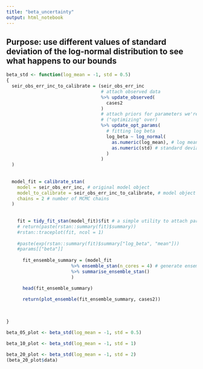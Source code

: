 ```yaml
---
title: "beta_uncertainty"
output: html_notebook
---
```


## Purpose: use different values of standard deviation of the log-normal distribution to see what happens to our bounds

```r


beta_std <- function(log_mean = -1, std = 0.5)
{
  seir_obs_err_inc_to_calibrate = (seir_obs_err_inc
                                   # attach observed data
                                   %>% update_observed(
                                     cases2
                                   )
                                   # attach priors for parameters we're fitting
                                   # ("optimizing" over)
                                   %>% update_opt_params(
                                     # fitting log beta
                                     log_beta ~ log_normal(
                                       as.numeric(log_mean), # log mean, so mean beta is exp(-1) = 0.36
                                       as.numeric(std) # standard deviation of the log normal prior
                                     )
                                   )
  )
  
  
  model_fit = calibrate_stan(
    model = seir_obs_err_inc, # original model object
    model_to_calibrate = seir_obs_err_inc_to_calibrate, # model object with observed data and priors
    chains = 2 # number of MCMC chains
  )
  
  
    fit = tidy_fit_stan(model_fit)$fit # a simple utility to attach parameter names to stan output
    # return(paste(rstan::summary(fit)$summary))
    #rstan::traceplot(fit, ncol = 1)
    
    #paste(exp(rstan::summary(fit)$summary["log_beta", "mean"]))
    #params[["beta"]]
    
      fit_ensemble_summary = (model_fit
                        %>% ensemble_stan(n_cores = 4) # generate ensemble in parallel
                        %>% summarise_ensemble_stan()
                        )

      head(fit_ensemble_summary)

      return(plot_ensemble(fit_ensemble_summary, cases2))
  
    
    
}

```

```r
beta_05_plot <- beta_std(log_mean = -1, std = 0.5)
```
```r
beta_10_plot <- beta_std(log_mean = -1, std = 1)
```

```r
beta_20_plot <- beta_std(log_mean = -1, std = 2)
(beta_20_plot$data)
```
